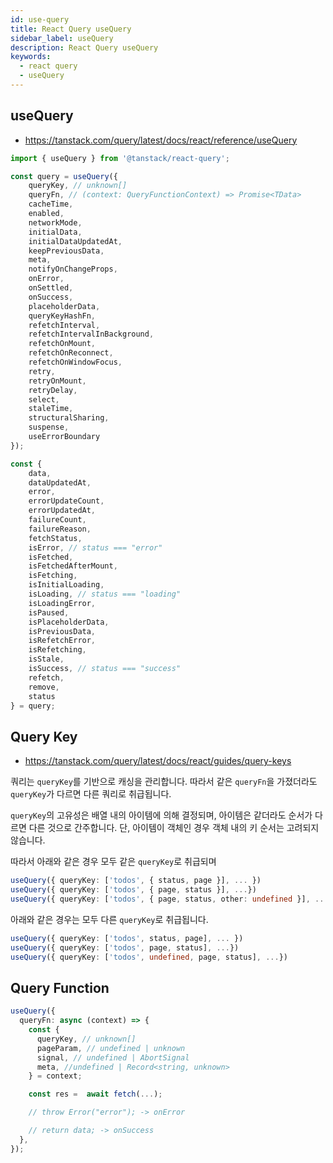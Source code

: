 ```yaml
---
id: use-query
title: React Query useQuery
sidebar_label: useQuery
description: React Query useQuery
keywords:
  - react query
  - useQuery
---
```


## useQuery

- https://tanstack.com/query/latest/docs/react/reference/useQuery

```typescript
import { useQuery } from '@tanstack/react-query';

const query = useQuery({
	queryKey, // unknown[]
	queryFn, // (context: QueryFunctionContext) => Promise<TData>
	cacheTime,
	enabled,
	networkMode,
	initialData,
	initialDataUpdatedAt,
	keepPreviousData,
	meta,
	notifyOnChangeProps,
	onError,
	onSettled,
	onSuccess,
	placeholderData,
	queryKeyHashFn,
	refetchInterval,
	refetchIntervalInBackground,
	refetchOnMount,
	refetchOnReconnect,
	refetchOnWindowFocus,
	retry,
	retryOnMount,
	retryDelay,
	select,
	staleTime,
	structuralSharing,
	suspense,
	useErrorBoundary
});

const {
	data,
	dataUpdatedAt,
	error,
	errorUpdateCount,
	errorUpdatedAt,
	failureCount,
	failureReason,
	fetchStatus,
	isError, // status === "error"
	isFetched,
	isFetchedAfterMount,
	isFetching,
	isInitialLoading,
	isLoading, // status === "loading"
	isLoadingError,
	isPaused,
	isPlaceholderData,
	isPreviousData,
	isRefetchError,
	isRefetching,
	isStale,
	isSuccess, // status === "success"
	refetch,
	remove,
	status
} = query;
```

## Query Key

- https://tanstack.com/query/latest/docs/react/guides/query-keys

쿼리는 `queryKey`를 기반으로 캐싱을 관리합니다. 따라서 같은 `queryFn`을 가졌더라도 `queryKey`가 다르면 다른 쿼리로 취급됩니다.

`queryKey`의 고유성은 배열 내의 아이템에 의해 결정되며, 아이템은 같더라도 순서가 다르면 다른 것으로 간주합니다. 단, 아이템이 객체인 경우 객체 내의 키 순서는 고려되지 않습니다.

따라서 아래와 같은 경우 모두 같은 `queryKey`로 취급되며

```typescript
useQuery({ queryKey: ['todos', { status, page }], ... })
useQuery({ queryKey: ['todos', { page, status }], ...})
useQuery({ queryKey: ['todos', { page, status, other: undefined }], ... })
```

아래와 같은 경우는 모두 다른 `queryKey`로 취급됩니다.

```typescript
useQuery({ queryKey: ['todos', status, page], ... })
useQuery({ queryKey: ['todos', page, status], ...})
useQuery({ queryKey: ['todos', undefined, page, status], ...})
```

## Query Function

```typescript
useQuery({
  queryFn: async (context) => {
    const {
      queryKey, // unknown[]
      pageParam, // undefined | unknown
      signal, // undefined | AbortSignal
      meta, //undefined | Record<string, unknown>
    } = context;

    const res =  await fetch(...);

    // throw Error("error"); -> onError

    // return data; -> onSuccess
  },
});
```
